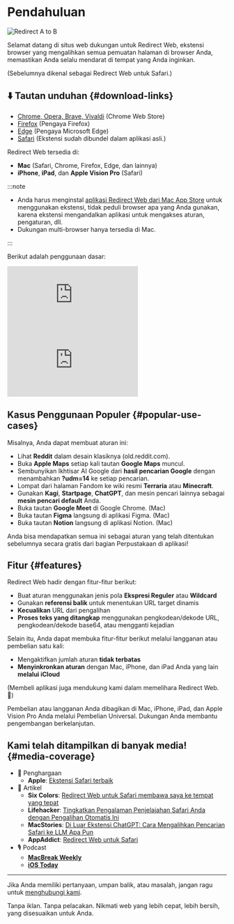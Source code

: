 
# Pendahuluan

<div style={{display: "flex", flexDirection: "column", alignItems: "flex-start", marginBottom: "25px"}}>
  <img src={useBaseUrl("img/redirect-a-to-b.png")} style={{display: "block", minWidth: "360px", maxWidth: "500px", width: "100%", height: "auto", marginBottom: "25px"}} alt="Redirect A to B" />
  <ExtensionStoreLinks />
</div>

Selamat datang di situs web dukungan untuk Redirect Web, ekstensi browser yang mengalihkan semua pemuatan halaman di browser Anda, memastikan Anda selalu mendarat di tempat yang Anda inginkan. 

(Sebelumnya dikenal sebagai Redirect Web untuk Safari.)

## ⬇️ Tautan unduhan {#download-links}

- [Chrome, Opera, Brave, Vivaldi](https://chromewebstore.google.com/detail/ffglckbhfbfmdkefdmjbhpnffkcmlhdh) (Chrome Web Store)
- [Firefox](https://addons.mozilla.org/firefox/addon/redirect-web/) (Pengaya Firefox)
- [Edge](https://microsoftedge.microsoft.com/addons/detail/hmfkakfdccgdpgemaicfgngnmflefpga) (Pengaya Microsoft Edge)
- [Safari](https://apps.apple.com/app/id1571283503) (Ekstensi sudah dibundel dalam aplikasi asli.)

Redirect Web tersedia di:

- **Mac** (Safari, Chrome, Firefox, Edge, dan lainnya)
- **iPhone**, **iPad**, dan **Apple Vision Pro** (Safari)

:::note

- Anda harus menginstal [aplikasi Redirect Web dari Mac App Store](https://apps.apple.com/app/id1571283503) untuk menggunakan ekstensi, tidak peduli browser apa yang Anda gunakan, karena ekstensi mengandalkan aplikasi untuk mengakses aturan, pengaturan, dll.
- Dukungan multi-browser hanya tersedia di Mac.

:::

Berikut adalah penggunaan dasar:

<iframe style={{width:"100%", aspectRatio:"9/16", height:"auto", maxHeight:"60vh", maxWidth:"35vh"}} src="https://www.youtube.com/embed/NaQ5X-v-qJU" title="Video Demo iOS (YouTube)" frameborder="0" allow="accelerometer; autoplay; clipboard-write; encrypted-media; gyroscope; picture-in-picture; web-share" allowfullscreen></iframe>

<iframe style={{width:"100%", aspectRatio:"17/9", height:"auto", maxHeight:"100vh"}} src="https://www.youtube.com/embed/5eU89Gu73SQ" title="Video Demo macOS (YouTube)" frameborder="0" allow="accelerometer; autoplay; clipboard-write; encrypted-media; gyroscope; picture-in-picture; web-share" allowfullscreen></iframe>

## Kasus Penggunaan Populer {#popular-use-cases}

Misalnya, Anda dapat membuat aturan ini:

- Lihat **Reddit** dalam desain klasiknya (old.reddit.com).
- Buka **Apple Maps** setiap kali tautan **Google Maps** muncul.
- Sembunyikan Ikhtisar AI Google dari **hasil pencarian Google** dengan menambahkan **?udm=14** ke setiap pencarian.
- Lompat dari halaman Fandom ke wiki resmi **Terraria** atau **Minecraft**.
- Gunakan **Kagi**, **Startpage**, **ChatGPT**, dan mesin pencari lainnya sebagai **mesin pencari default** Anda.
- Buka tautan **Google Meet** di Google Chrome. (Mac)
- Buka tautan **Figma** langsung di aplikasi Figma. (Mac)
- Buka tautan **Notion** langsung di aplikasi Notion. (Mac)

Anda bisa mendapatkan semua ini sebagai aturan yang telah ditentukan sebelumnya secara gratis dari bagian Perpustakaan di aplikasi!

## Fitur {#features}

Redirect Web hadir dengan fitur-fitur berikut:

- Buat aturan menggunakan jenis pola **Ekspresi Reguler** atau **Wildcard**
- Gunakan **referensi balik** untuk menentukan URL target dinamis
- **Kecualikan** URL dari pengalihan
- **Proses teks yang ditangkap** menggunakan pengkodean/dekode URL, pengkodean/dekode base64, atau mengganti kejadian

Selain itu, Anda dapat membuka fitur-fitur berikut melalui langganan atau pembelian satu kali:

- Mengaktifkan jumlah aturan **tidak terbatas**
- **Menyinkronkan aturan** dengan Mac, iPhone, dan iPad Anda yang lain **melalui iCloud**

(Membeli aplikasi juga mendukung kami dalam memelihara Redirect Web. 🙏)

Pembelian atau langganan Anda dibagikan di Mac, iPhone, iPad, dan Apple Vision Pro Anda melalui Pembelian Universal. Dukungan Anda membantu pengembangan berkelanjutan.


## Kami telah ditampilkan di banyak media! {#media-coverage}

* 🏅 Penghargaan
    * **Apple**: [Ekstensi Safari terbaik](https://apps.apple.com/us/story/id1377753262)
* 📰 Artikel
    * **Six Colors**: [Redirect Web untuk Safari membawa saya ke tempat yang tepat](https://sixcolors.com/post/2022/11/redirect-web-for-safari-takes-me-to-the-right-places/)
    * **Lifehacker**: [Tingkatkan Pengalaman Penjelajahan Safari Anda dengan Pengalihan Otomatis Ini](https://lifehacker.com/improve-your-safari-browsing-experience-with-these-auto-1849812013)
    * **MacStories**: [Di Luar Ekstensi ChatGPT: Cara Mengalihkan Pencarian Safari ke LLM Apa Pun](https://www.macstories.net/tutorials/beyond-chatgpts-extension-how-to-redirect-safari-searches-to-any-llm/)
    * **AppAddict**: [Redirect Web untuk Safari](https://appaddict.app/post/redirect-web-for-safari)
* 🎙️ Podcast
    * [**MacBreak Weekly**](https://youtu.be/I251K3L2s88?t=7427)
    * [**iOS Today**](https://youtu.be/cWkwH84b6M4?t=636)

---

Jika Anda memiliki pertanyaan, umpan balik, atau masalah, jangan ragu untuk [menghubungi kami](contact-us).

Tanpa iklan. Tanpa pelacakan. Nikmati web yang lebih cepat, lebih bersih, yang disesuaikan untuk Anda.

